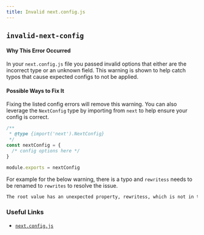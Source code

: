 ```yaml
---
title: Invalid next.config.js
---
```


## `invalid-next-config`

#### Why This Error Occurred

In your `next.config.js` file you passed invalid options that either are the incorrect type or an unknown field. This warning is shown to help catch typos that cause expected configs to not be applied.

#### Possible Ways to Fix It

Fixing the listed config errors will remove this warning. You can also leverage the `NextConfig` type by importing from `next` to help ensure your config is correct.

```ts
/**
 * @type {import('next').NextConfig}
 */
const nextConfig = {
  /* config options here */
}

module.exports = nextConfig
```

For example for the below warning, there is a typo and `rewritess` needs to be renamed to `rewrites` to resolve the issue.

```sh
The root value has an unexpected property, rewritess, which is not in the list of allowed properties
```

### Useful Links

- [`next.config.js`](https://nextjs.org/docs/api-reference/next.config.js/introduction)
